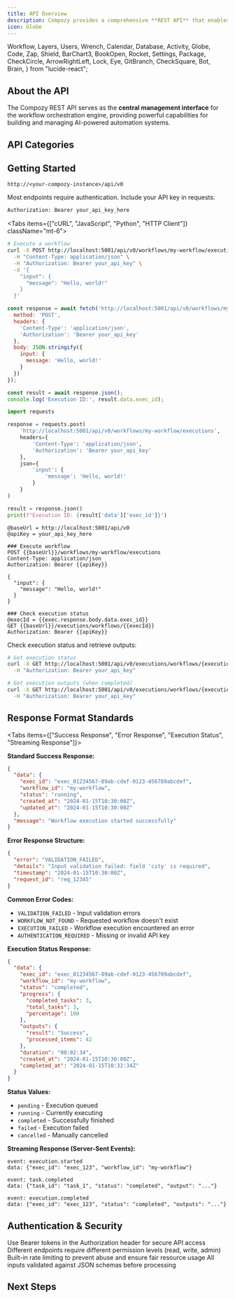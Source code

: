 ```yaml
---
title: API Overview
description: Compozy provides a comprehensive **REST API** that enables programmatic access to the Next-level Agentic Orchestration Framework, tasks, and tools. The API follows RESTful design principles and provides a unified interface for managing all aspects of your AI-powered workflows.
icon: Globe
---
```


  Workflow,
  Layers,
  Users,
  Wrench,
  Calendar,
  Database,
  Activity,
  Globe,
  Code,
  Zap,
  Shield,
  BarChart3,
  BookOpen,
  Rocket,
  Settings,
  Package,
  CheckCircle,
  ArrowRightLeft,
  Lock,
  Eye,
  GitBranch,
  CheckSquare,
  Bot,
  Brain,
} from "lucide-react";

## About the API

The Compozy REST API serves as the **central management interface** for the workflow orchestration engine, providing powerful capabilities for building and managing AI-powered automation systems.

<FeatureCardList cols={3} size="sm">
  <FeatureCard
    title="RESTful Design"
    description="Standard HTTP methods, status codes, and consistent JSON communication patterns"
    icon={Globe}
  />
  <FeatureCard
    title="OpenAPI Specification"
    description="Complete Swagger documentation with interactive testing and code generation"
    icon={BookOpen}
  />
  <FeatureCard
    title="Orchestration"
    description="Create, execute, and monitor complex AI agent workflows with sophisticated task coordination and state management"
    icon={Workflow}
  />
  <FeatureCard
    title="Manage Resources"
    description="Configure agents, tasks, tools, and schedules programmatically with full CRUD operations and validation"
    icon={Settings}
  />
  <FeatureCard
    title="Monitor Operations"
    description="Access real-time execution status, comprehensive metrics, and detailed health information for production environments"
    icon={Eye}
  />
  <FeatureCard
    title="Integrate Systems"
    description="Connect external applications and services seamlessly to Compozy workflows with standardized interfaces"
    icon={ArrowRightLeft}
  />
</FeatureCardList>


## API Categories

<ReferenceCardList>
  <ReferenceCard
    title="Workflows"
    description="Manage workflow definitions and executions. Create, start, pause, resume, and cancel AI-powered workflows with complex orchestration patterns."
    icon={Workflow}
    href="/docs/api/workflows"
  />
  <ReferenceCard
    title="Tasks"
    description="Access task configurations within workflows. Retrieve task definitions, parameters, and execution requirements for workflow components."
    icon={Layers}
    href="/docs/api/tasks"
  />
  <ReferenceCard
    title="Agents"
    description="Discover and configure AI agents. Access agent definitions, LLM configurations, instructions, and available actions for workflow execution."
    icon={Users}
    href="/docs/api/agents"
  />
  <ReferenceCard
    title="Tools"
    description="Manage external tool integrations. Retrieve tool definitions, schemas, and configurations for extending agent capabilities."
    icon={Wrench}
    href="/docs/api/tools"
  />
  <ReferenceCard
    title="Schedules"
    description="Control scheduled workflow executions. Manage cron-based schedules, enable/disable recurring workflows, and configure timing parameters."
    icon={Calendar}
    href="/docs/api/schedules"
  />
  <ReferenceCard
    title="Memory"
    description="Manage persistent agent memory. Store, retrieve, and manage conversation context, agent state, and workflow memory across executions."
    icon={Database}
    href="/docs/api/memory"
  />
  <ReferenceCard
    title="Operations"
    description="Monitor system health and metrics. Access Prometheus metrics, health checks, and operational data for production monitoring."
    icon={Activity}
    href="/docs/api/operations"
  />
</ReferenceCardList>

## Getting Started

<Steps numbered size="sm" className="mt-12">
<Step title="Configure Base URL" description="Set up your API client with the correct Compozy endpoint. All API endpoints are available at:">

```
http://<your-compozy-instance>/api/v0
```

</Step>

<Step title="Authentication Setup" description="Configure secure access for API requests">

Most endpoints require authentication. Include your API key in requests:

```bash
Authorization: Bearer your_api_key_here
```

</Step>

<Step title="Make Your First Request" description="Test the API with a simple workflow execution">

<Tabs items={["cURL", "JavaScript", "Python", "HTTP Client"]} className="mt-6">
<Tab>

```bash
# Execute a workflow
curl -X POST http://localhost:5001/api/v0/workflows/my-workflow/executions \
  -H "Content-Type: application/json" \
  -H "Authorization: Bearer your_api_key" \
  -d '{
    "input": {
      "message": "Hello, world!"
    }
  }'
```

</Tab>

<Tab>

```javascript
const response = await fetch('http://localhost:5001/api/v0/workflows/my-workflow/executions', {
  method: 'POST',
  headers: {
    'Content-Type': 'application/json',
    'Authorization': 'Bearer your_api_key'
  },
  body: JSON.stringify({
    input: {
      message: 'Hello, world!'
    }
  })
});

const result = await response.json();
console.log('Execution ID:', result.data.exec_id);
```

</Tab>

<Tab>

```python
import requests

response = requests.post(
    'http://localhost:5001/api/v0/workflows/my-workflow/executions',
    headers={
        'Content-Type': 'application/json',
        'Authorization': 'Bearer your_api_key'
    },
    json={
        'input': {
            'message': 'Hello, world!'
        }
    }
)

result = response.json()
print(f"Execution ID: {result['data']['exec_id']}")
```

</Tab>

<Tab>

```http
@baseUrl = http://localhost:5001/api/v0
@apiKey = your_api_key_here

### Execute workflow
POST {{baseUrl}}/workflows/my-workflow/executions
Content-Type: application/json
Authorization: Bearer {{apiKey}}

{
  "input": {
    "message": "Hello, world!"
  }
}

### Check execution status
@execId = {{exec.response.body.data.exec_id}}
GET {{baseUrl}}/executions/workflows/{{execId}}
Authorization: Bearer {{apiKey}}
```

</Tab>
</Tabs>

</Step>

<Step title="Monitor Execution" description="Track workflow progress and retrieve results">

Check execution status and retrieve outputs:

```bash
# Get execution status
curl -X GET http://localhost:5001/api/v0/executions/workflows/{execution_id} \
  -H "Authorization: Bearer your_api_key"

# Get execution outputs (when completed)
curl -X GET http://localhost:5001/api/v0/executions/workflows/{execution_id}/outputs \
  -H "Authorization: Bearer your_api_key"
```

</Step>
</Steps>

## Response Format Standards

<Tabs items={["Success Response", "Error Response", "Execution Status", "Streaming Response"]}>
<Tab>

**Standard Success Response:**
```json
{
  "data": {
    "exec_id": "exec_01234567-89ab-cdef-0123-456789abcdef",
    "workflow_id": "my-workflow",
    "status": "running",
    "created_at": "2024-01-15T10:30:00Z",
    "updated_at": "2024-01-15T10:30:00Z"
  },
  "message": "Workflow execution started successfully"
}
```

</Tab>

<Tab>

**Error Response Structure:**
```json
{
  "error": "VALIDATION_FAILED",
  "details": "Input validation failed: field 'city' is required",
  "timestamp": "2024-01-15T10:30:00Z",
  "request_id": "req_12345"
}
```

**Common Error Codes:**
- `VALIDATION_FAILED` - Input validation errors
- `WORKFLOW_NOT_FOUND` - Requested workflow doesn't exist
- `EXECUTION_FAILED` - Workflow execution encountered an error
- `AUTHENTICATION_REQUIRED` - Missing or invalid API key

</Tab>

<Tab>

**Execution Status Response:**
```json
{
  "data": {
    "exec_id": "exec_01234567-89ab-cdef-0123-456789abcdef",
    "workflow_id": "my-workflow",
    "status": "completed",
    "progress": {
      "completed_tasks": 3,
      "total_tasks": 3,
      "percentage": 100
    },
    "outputs": {
      "result": "Success",
      "processed_items": 42
    },
    "duration": "00:02:34",
    "created_at": "2024-01-15T10:30:00Z",
    "completed_at": "2024-01-15T10:32:34Z"
  }
}
```

**Status Values:**
- `pending` - Execution queued
- `running` - Currently executing
- `completed` - Successfully finished
- `failed` - Execution failed
- `cancelled` - Manually cancelled

</Tab>

<Tab>

**Streaming Response (Server-Sent Events):**
```
event: execution.started
data: {"exec_id": "exec_123", "workflow_id": "my-workflow"}

event: task.completed
data: {"task_id": "task_1", "status": "completed", "output": "..."}

event: execution.completed
data: {"exec_id": "exec_123", "status": "completed", "outputs": "..."}
```

</Tab>
</Tabs>

## Authentication & Security

<List>
  <ListItem title="API Key Authentication" icon={Lock}>
    Use Bearer tokens in the Authorization header for secure API access
  </ListItem>
  <ListItem title="Role-Based Access" icon={Shield}>
    Different endpoints require different permission levels (read, write, admin)
  </ListItem>
  <ListItem title="Rate Limiting" icon={Activity}>
    Built-in rate limiting to prevent abuse and ensure fair resource usage
  </ListItem>
  <ListItem title="Request Validation" icon={CheckCircle}>
    All inputs validated against JSON schemas before processing
  </ListItem>
</List>

## Next Steps

<ReferenceCardList>
  <ReferenceCard
    title="Workflow Execution"
    description="Learn how to create, execute, and monitor workflows via the REST API"
    href="/docs/api/workflows"
    icon={Workflow}
  />
  <ReferenceCard
    title="Agent Configuration"
    description="Configure AI agents with custom instructions, tools, and provider settings"
    href="/docs/api/agents"
    icon={Users}
  />
  <ReferenceCard
    title="Task Management"
    description="Understand task execution patterns, monitoring, and coordination strategies"
    href="/docs/api/tasks"
    icon={Layers}
  />
  <ReferenceCard
    title="Memory Systems"
    description="Manage persistent context and conversation history across executions"
    href="/docs/api/memory"
    icon={Database}
  />
</ReferenceCardList>
